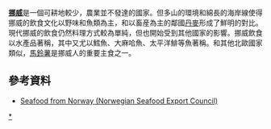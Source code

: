 {{expand|time=2016-02-02T06:38:20+00:00}}
'''[[挪威|挪威]]'''是一個可耕地較少，農業並不發達的國家。但多山的環境和綿長的海岸線使得挪威的飲食文化以野味和魚類為主，和以畜産為主的鄰國[[丹麥飲食|丹麥]]形成了鮮明的對比。現代挪威的飲食仍然料理方式較為單純，但也開始受到其他國家的影響。挪威飲食以水產品著稱，其中又尤以鱈魚、大麻哈魚、太平洋鯡等魚著稱。和其他北歐國家類似，[[馬鈴薯|馬鈴薯]]是挪威人的重要主食之一。
== 參考資料 ==
{{Commons category|Cuisine of Norway}}
*[http://www.seafoodfromnorway.com/ Seafood from Norway (Norwegian Seafood Export Council)] {{Wayback|url=http://www.seafoodfromnorway.com/ |date=20120301000216 }}
{{歐洲题目|飲食文化}}
[[Category:挪威飲食|*]]